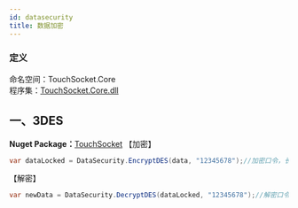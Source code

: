 ```yaml
---
id: datasecurity
title: 数据加密
---
```


### 定义

命名空间：TouchSocket.Core <br/>
程序集：[TouchSocket.Core.dll](https://www.nuget.org/packages/TouchSocket.Core)


## 一、3DES
**Nuget Package：**[TouchSocket](https://www.nuget.org/packages/TouchSocket/)
【加密】
```csharp showLineNumbers
var dataLocked = DataSecurity.EncryptDES(data, "12345678");//加密口令，长度为8。
```
【解密】
```csharp showLineNumbers
var newData = DataSecurity.DecryptDES(dataLocked, "12345678");//解密口令，和加密一致。
```
